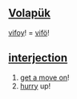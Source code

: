 == [[Volapük]] == 
[[vifoy]]! = [[vifö]]! 
== [[interjection]] == 
# [[get a move on]]! 
# [[hurry]] up!